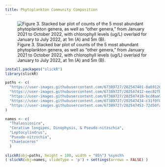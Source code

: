```yaml
---
title: Phytoplankton Community Composition
---
```


![Figure 3. Stacked bar plot of counts of the 5 most abundant phytoplankton genera, as well as "other genera," from January 2021 to October 2022, with chlorophyll levels (ug/L) overlaid for January to July 2022, at 1m (A) and 5m (B).](https://user-images.githubusercontent.com/67389727/202526966-c4b87ba3-93a6-4d99-bfde-477fc5064384.jpg)

```r

install.packages("slickR")
library(slickR)

paths <- c(
  "https://user-images.githubusercontent.com/67389727/202547401-8a69120b-14dc-4bd3-8d75-3ca8eebe71b9.jpg",
  "https://user-images.githubusercontent.com/67389727/202547412-eec82fbe-dacc-4722-a4bb-9da32649ac1d.jpg",
  "https://user-images.githubusercontent.com/67389727/202547418-bcd8aa90-58ef-4e48-9c60-4af5140cad0a.jpg",
  "https://user-images.githubusercontent.com/67389727/202547434-c31f0f85-ae9f-437e-b10a-7beb6d3b2fe9.jpg",
  "https://user-images.githubusercontent.com/67389727/202547453-72d50fa5-ddce-4cdb-912d-a7f8e95fb0eb.jpg"
)

names <- c(
  "Thalassiosira",
  "Ceratium longipes, Dinophysis, & Pseudo-nitzschia",
  "Leptocylindrus",
  "Pseudo-nitzschia",
  "Chaetoceros"
  )
  
slickR(obj=paths, height = 100, width = "95%") %synch%
( slickR(obj=names, slideType = 'p') + settings(arrows = FALSE) )

```
